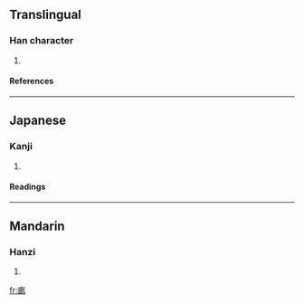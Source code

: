 ==Translingual==
===Han character===
{{Han char|rn=102|rad=田|as=05|sn=10|four=|canj=十田弓人 (JWNO)}}
# {{defn|Han|sort=田05}}
====References====
{{Han ref|kx=0761.191|dkj=21816|dj=1171.070|hdz=42535.071|uh=755E|ud=30046}}

----
==Japanese==
===Kanji===
{{ja-kanji|grade=|rs=田05}}
# {{defn|Japanese}} 
====Readings====
{{ja-readings|on=[[ぼう]] (bō), [[も]] (mo), [[ほ]] (ho)|kun=[[せ]] (se), [[うね]] (une)|nanori=}}

----
==Mandarin==
===Hanzi===
{{cmn-hanzi|pin=[[mǔ]] (mu3)|wg=mu<sup>3</sup>}}
# {{defn|Mandarin}}

[[fr:畞]]